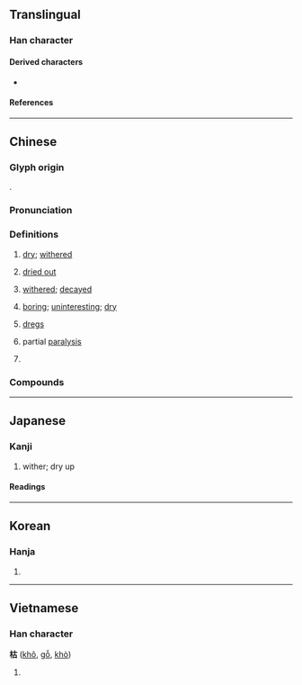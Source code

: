 {{character info}}
==Translingual==

===Han character===
{{Han char|rn=75|rad=木|as=05|sn=9|four=44960|canj=DJR|ids=⿰木古}}

====Derived characters====
* {{l|mul|[[喖]], [[𤋹]], [[𩹬]], [[𬃱]], [[𬄮]], [[𬅂]], [[𢉽]]}}

====References====
{{Han ref|kx=0517.030|dkj=14579|dj=0904.180|hdz=21178.030|uh=67AF}}

----

==Chinese==
{{zh-forms}}

===Glyph origin===
{{Han etym}}
{{Han compound|木|古|ls=psc|c1=s|c2=p|t1=tree}}.

===Pronunciation===
{{zh-pron
|m=kū
|c=fu1
|h=gd=ku1
|mn=ko͘/qz,tw,xm:kho͘
|mn-t=gou1/kou1
|mn-t_note=gou1 - most senses; kou1 - dialectal usage (e.g. [[豆枯]], [[茶枯]])
|w=2khu
|mc=y
|oc=y
|cat=a,n,pn
}}

===Definitions===
{{zh-hanzi}}

# {{lb|zh|of plants, etc.}} [[dry]]; [[wither]]ed
#: {{zh-x|枯萎|wilted; withered}}
# {{lb|zh|of wells, rivers, etc.}} [[dried out]]
# {{lb|zh|of muscle}} [[wither]]ed; [[decay]]ed
# [[boring]]; [[uninteresting]]; [[dry]] 
#: {{zh-x|枯燥|dull; boring}}
# {{lb|zh|dialect}} [[dregs]]
# {{lb|zh|TCM}} partial [[paralysis]]
# {{surname|zh}}

===Compounds===
{{zh-der|乾枯|一聚枯骨|形容枯槁|夏枯草|噓枯吹生|得失榮枯|勢若摧枯|口枯眼澀|冢中枯骨|偏枯|枯燥|枯莖朽骨|涸轍枯魚|枯槁|枯燥無味|枯魚涸轍|枯木|白如枯骨|枯索|摧枯折腐|枯瘠|枯死|枯朽|枯腸|枯樹開花|枯葉蝶|枯枝再春|朽株枯木|摧枯拉朽|枯礬|拉朽摧枯|枯萎|枯木死灰|焦枯|根朽枝枯|枯木逢春|涸轍之枯|枯竭|石枯松老|盛衰榮枯|枯樹生華|枯楊生稊|枯澀|石爛海枯|油枯|枯骨|枯魚病鶴|瘦小枯乾|枯坐|枯窘|枯榮|枯水期|枯形灰心|熬枯受淡|澤及枯骨|枯涸|榮枯|海枯石爛|枯井|油盡燈枯|枯木朽株|枯黃|枯魚銜索|枯魚之肆|枯魚|枯樁|枯楊生華|枯木生花|枯旱|枯寂|枯乾|生枯起朽|枯禪|搜索枯腸|菀枯|集苑集枯|索盡枯腸|麻枯|立枯病|老樹枯柴|釜底枯魚|菊老荷枯|腸枯思竭}}

{{zh-cat|Intermediate}}

----

==Japanese==

===Kanji===
{{ja-kanji|grade=c|rs=木05}}

# wither; dry up

====Readings====
{{ja-readings
|kanon=こ
|kun=か-れる, か-らす
}}

----

==Korean==

===Hanja===
{{ko-hanja|hangeul=고|eumhun=|rv=go|mr=ko|y=ko}}

# {{rfdef|ko|sort=木05}}

----

==Vietnamese==

===Han character===
'''枯''' ([[khô]], [[gỗ]], [[khò]])

# {{rfdef|vi}}

{{cln|vi|Han tu}}